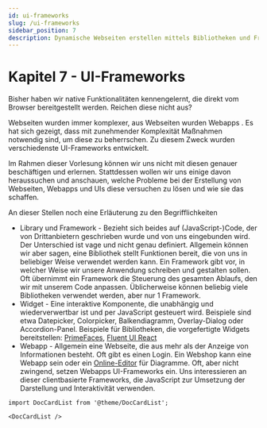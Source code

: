 ```yaml
---
id: ui-frameworks
slug: /ui-frameworks
sidebar_position: 7
description: Dynamische Webseiten erstellen mittels Bibliotheken und Frameworks für JavaScript.
---
```


# Kapitel 7 - UI-Frameworks

Bisher haben wir native Funktionalitäten kennengelernt, die direkt
vom Browser bereitgestellt werden. Reichen diese nicht aus?

Webseiten wurden immer komplexer, aus Webseiten wurden Webapps . Es hat sich
gezeigt, dass mit zunehmender Komplexität Maßnahmen notwendig sind, um diese
zu beherrschen. Zu diesem Zweck wurden verschiedenste UI-Frameworks entwickelt.

Im Rahmen dieser Vorlesung können wir uns nicht mit diesen genauer beschäftigen
und erlernen. Stattdessen wollen wir uns einige davon heraussuchen und anschauen,
welche Probleme bei der Erstellung von Webseiten, Webapps und UIs diese versuchen
zu lösen und wie sie das schaffen.

An dieser Stellen noch eine Erläuterung zu den Begrifflichkeiten

* Library und Framework - Bezieht sich beides auf (JavaScript-)Code, der von
  Drittanbietern geschrieben wurde und von uns eingebunden wird. Der Unterschied
  ist vage und nicht genau definiert. Allgemein können wir aber sagen, eine Bibliothek
  stellt Funktionen bereit, die von uns in beliebiger Weise verwendet werden kann.
  Ein Framework gibt vor, in welcher Weise wir unsere Anwendung schreiben und gestalten
  sollen. Oft übernimmt ein Framework die Steuerung des gesamten Ablaufs, den wir mit
  unserem Code anpassen. Üblicherweise können beliebig viele Bibliotheken verwendet
  werden, aber nur 1 Framework.
* Widget - Eine interaktive Komponente, die unabhängig und wiederverwertbar ist
  und per JavaScript gesteuert wird. Beispiele sind etwa Datepicker, Colorpicker,
  Balkendiagramm, Overlay-Dialog oder Accordion-Panel. Beispiele für Bibliotheken,
  die vorgefertigte Widgets bereitstellen: [PrimeFaces](https://www.primefaces.org/showcase/ui/input/toggleSwitch.xhtml),
  [Fluent UI React](https://react.fluentui.dev/?path=/docs/components-carousel-carousel--docs)
* Webapp - Allgemein eine Webseite, die aus mehr als der Anzeige von Informationen
  besteht. Oft gibt es einen Login. Ein Webshop kann eine Webapp sein oder ein
  [Online-Editor](https://draw.io/) für Diagramme. Oft, aber nicht zwingend, setzen
  Webapps UI-Frameworks ein. Uns interessieren an dieser clientbasierte Frameworks,
  die JavaScript zur Umsetzung der Darstellung und Interaktivität verwenden.

```mdx-code-block
import DocCardList from '@theme/DocCardList';

<DocCardList />
```
